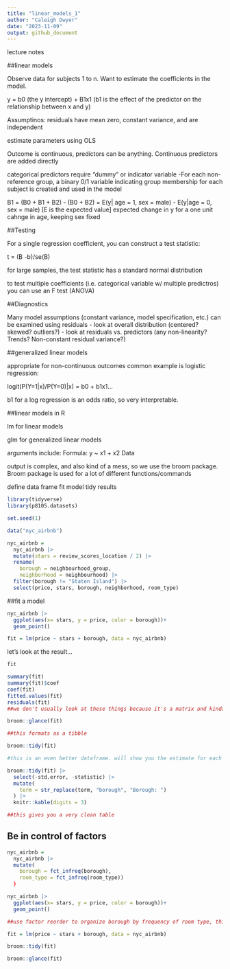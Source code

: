 ```yaml
---
title: "linear_models_1"
author: "Caleigh Dwyer"
date: "2023-11-09"
output: github_document
---
```


lecture notes

##linear models

Observe data for subjects 1 to n. Want to estimate the coefficients in the model.

y = b0 (the y intercept) + B1x1 (b1 is the effect of the predictor on the relationship between x and y)

Assumptinos: residuals have mean zero, constant variance, and are independent

estimate parameters using OLS

Outcome is continuous, predictors can be anything. Continuous predictors are added directly

categorical predictors require "dummy" or indicator variable
-For each non-reference group, a binary 0/1 variable indicating group membership for each subject is created and used in the model

B1 = (B0 + B1 + B2) - (B0 + B2)
  = E(y| age = 1, sex = male) - E(y|age = 0, sex = male)
  [E is the expected value]
  expected change in y for a one unit cahnge in age, keeping sex fixed

##Testing

For a single regression coefficient, you can construct a test statistic:

t = (B -b)/se(B)

for large samples, the test statistic has a standard normal distribution

to test multiple coefficients (i.e. categorical variable w/ multiple predictros) you can use an F test (ANOVA)

##Diagnostics

Many model assumptions (constant variance, model specification, etc.) can be examined using residuals
- look at overall distribution (centered? skewed? outliers?)
- look at residuals vs. predictors (any non-linearity? Trends? Non-constant residual variance?)

##generalized linear models

appropriate for non-continuous outcomes
common example is logistic regression:

logit(P(Y=1|x)/P(Y=0)|x) = b0 + b1x1...

b1 for a log regression is an odds ratio, so very interpretable. 

##linear models in R

lm for linear models

glm for generalized linear models

arguments include:
Formula: y ~ x1 + x2
Data

output is complex, and also kind of a mess, so we use the broom package. Broom package is used for a lot of different functions/commands

define data frame
fit model
tidy results


```r
library(tidyverse)
library(p8105.datasets)

set.seed(1)

```


```r
data("nyc_airbnb")

nyc_airbnb = 
  nyc_airbnb |> 
  mutate(stars = review_scores_location / 2) |> 
  rename(
    borough = neighbourhood_group,
    neighborhood = neighbourhood) |> 
  filter(borough != "Staten Island") |> 
  select(price, stars, borough, neighborhood, room_type)
```


##fit a model

```r
nyc_airbnb |> 
  ggplot(aes(x= stars, y = price, color = borough))+
  geom_point()
```


```r
fit = lm(price ~ stars + borough, data = nyc_airbnb)
```

let's look at the result...

```r
fit

summary(fit)
summary(fit)$coef
coef(fit)
fitted.values(fit)
residuals(fit)
##we don't usually look at these things because it's a matrix and kinda messy
```


```r
broom::glance(fit)

##this formats as a tibble

broom::tidy(fit)

#this is an even better dataframe. will show you the estimate for each category (borough) compared to the reference group

broom::tidy(fit) |> 
  select(-std.error, -statistic) |> 
  mutate(
    term = str_replace(term, "borough", "Borough: ")
  ) |> 
  knitr::kable(digits = 3)

##this gives you a very clean table

```


## Be in control of factors
```r
nyc_airbnb =
  nyc_airbnb |> 
  mutate(
    borough = fct_infreq(borough),
    room_type = fct_infreq(room_type))
  )

nyc_airbnb |> 
  ggplot(aes(x= stars, y = price, color = borough))+
  geom_point()

##use factor reorder to organize borough by frequency of room type, this will make sure that the reference group used by the model is the one with the most observations. When you wanna start interpreting coefficients, it's important to use a logical/feasible reference group
```



```r
fit = lm(price ~ stars + borough, data = nyc_airbnb)

broom::tidy(fit)

broom::glance(fit)
```

